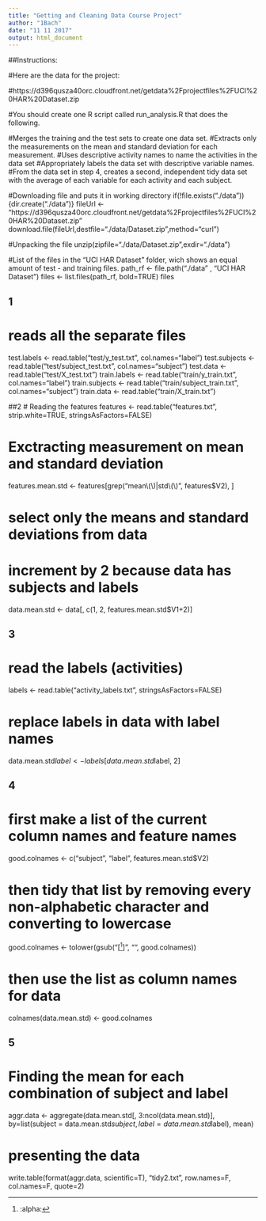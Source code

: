 ```yaml
---
title: "Getting and Cleaning Data Course Project"
author: "1Bach"
date: "11 11 2017"
output: html_document
---
```


##Instructions:

#Here are the data for the project:

#https://d396qusza40orc.cloudfront.net/getdata%2Fprojectfiles%2FUCI%20HAR%20Dataset.zip

#You should create one R script called run_analysis.R that does the following.

#Merges the training and the test sets to create one data set.
#Extracts only the measurements on the mean and standard deviation for each measurement.
#Uses descriptive activity names to name the activities in the data set
#Appropriately labels the data set with descriptive variable names.
#From the data set in step 4, creates a second, independent tidy data set with the average of each variable for each activity and each subject.



#Downloading file and puts it in working directory
if(!file.exists("./data")){dir.create("./data")}
fileUrl <- "https://d396qusza40orc.cloudfront.net/getdata%2Fprojectfiles%2FUCI%20HAR%20Dataset.zip"
download.file(fileUrl,destfile="./data/Dataset.zip",method="curl")

#Unpacking the file
unzip(zipfile="./data/Dataset.zip",exdir="./data")

#List of the files in the "UCI HAR Dataset" folder, wich shows an equal amount of test - and training files.
path_rf <- file.path("./data" , "UCI HAR Dataset")
files <- list.files(path_rf, bold=TRUE)
files

## 1
# reads all the separate files
test.labels <- read.table("test/y_test.txt", col.names="label")
test.subjects <- read.table("test/subject_test.txt", col.names="subject")
test.data <- read.table("test/X_test.txt")
train.labels <- read.table("train/y_train.txt", col.names="label")
train.subjects <- read.table("train/subject_train.txt", col.names="subject")
train.data <- read.table("train/X_train.txt")


##2
# Reading the features 
features <- read.table("features.txt", strip.white=TRUE, stringsAsFactors=FALSE)

# Exctracting measurement on mean and standard deviation
features.mean.std <- features[grep("mean\\(\\)|std\\(\\)", features$V2), ]

# select only the means and standard deviations from data
# increment by 2 because data has subjects and labels
data.mean.std <- data[, c(1, 2, features.mean.std$V1+2)]


## 3
# read the labels (activities)
labels <- read.table("activity_labels.txt", stringsAsFactors=FALSE)

# replace labels in data with label names
data.mean.std$label <- labels[data.mean.std$label, 2]


## 4
# first make a list of the current column names and feature names
good.colnames <- c("subject", "label", features.mean.std$V2)

# then tidy that list by removing every non-alphabetic character and converting to lowercase
good.colnames <- tolower(gsub("[^[:alpha:]]", "", good.colnames))

# then use the list as column names for data
colnames(data.mean.std) <- good.colnames


## 5
# Finding the mean for each combination of subject and label
aggr.data <- aggregate(data.mean.std[, 3:ncol(data.mean.std)],
                       by=list(subject = data.mean.std$subject, 
                               label = data.mean.std$label),
                       mean)


# presenting the data
write.table(format(aggr.data, scientific=T), "tidy2.txt",
            row.names=F, col.names=F, quote=2)